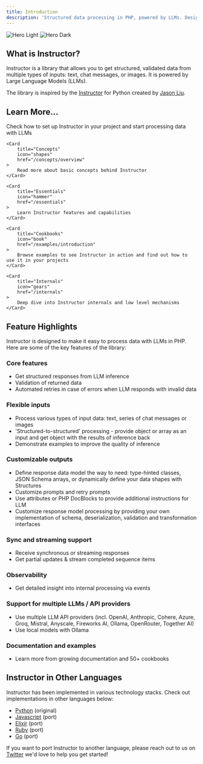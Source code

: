 ```yaml
---
title: Introduction
description: 'Structured data processing in PHP, powered by LLMs. Designed for simplicity, transparency, and control.'
---
```


<img
  className="block dark:hidden"
  src="/images/hero-light.svg"
  alt="Hero Light"
/>
<img
  className="hidden dark:block"
  src="/images/hero-dark.svg"
  alt="Hero Dark"
/>


## What is Instructor?

Instructor is a library that allows you to get structured, validated data from multiple types of inputs: text,
chat messages, or images. It is powered by Large Language Models (LLMs).

The library is inspired by the [Instructor](https://jxnl.github.io/instructor/) for Python created by [Jason Liu](https://twitter.com/jxnlco).




## Learn More...

<CardGroup cols={1}>
    <Card
        title="Get Started"
        icon="sparkles"
        href="/quickstart"
    >
        Check how to set up Instructor in your project and start processing data with LLMs
    </Card>

    <Card
        title="Concepts"
        icon="shapes"
        href="/concepts/overview"
    >
        Read more about basic concepts behind Instructor
    </Card>

    <Card
        title="Essentials"
        icon="hammer"
        href="/essentials"
    >
        Learn Instructor features and capabilities
    </Card>

    <Card
        title="Cookbooks"
        icon="book"
        href="/examples/introduction"
    >
        Browse examples to see Instructor in action and find out how to use it in your projects
    </Card>

    <Card
        title="Internals"
        icon="gears"
        href="/internals"
    >
        Deep dive into Instructor internals and low level mechanisms
    </Card>

</CardGroup>





## Feature Highlights

Instructor is designed to make it easy to process data with LLMs in PHP. Here are some of the key features of the library:

### Core features

- Get structured responses from LLM inference
- Validation of returned data
- Automated retries in case of errors when LLM responds with invalid data

### Flexible inputs

- Process various types of input data: text, series of chat messages or images
- 'Structured-to-structured' processing - provide object or array as an input and get object with the results of inference back
- Demonstrate examples to improve the quality of inference

### Customizable outputs

- Define response data model the way to need: type-hinted classes, JSON Schema arrays, or dynamically define your data shapes with Structures
- Customize prompts and retry prompts
- Use attributes or PHP DocBlocks to provide additional instructions for LLM
- Customize response model processing by providing your own implementation of schema, deserialization, validation and transformation interfaces

### Sync and streaming support

- Receive synchronous or streaming responses
- Get partial updates & stream completed sequence items

### Observability

- Get detailed insight into internal processing via events

### Support for multiple LLMs / API providers

- Use multiple LLM API providers (incl. OpenAI,  Anthropic, Cohere, Azure, Groq, Mistral, Anyscale, Fireworks AI, Ollama, OpenRouter, Together AI)
- Use local models with Ollama

### Documentation and examples

- Learn more from growing documentation and 50+ cookbooks




## Instructor in Other Languages

Instructor has been implemented in various technology stacks. Check out implementations in other languages below:

- [Python](https://www.github.com/jxnl/instructor) (original)
- [Javascript](https://github.com/instructor-ai/instructor-js) (port)
- [Elixir](https://github.com/thmsmlr/instructor_ex/) (port)
- [Ruby](https://ruby.useinstructor.com/) (port)
- [Go](https://go.useinstructor.com/) (port)

If you want to port Instructor to another language, please reach out to us on [Twitter](https://twitter.com/jxnlco) we'd love to help you get started!



